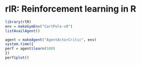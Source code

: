 # rlR: Reinforcement learning in R

```r
library(rlR)
env = makeGymEnv("CartPole-v0")
listAvailAgent()
```


```r
agent = makeAgent("AgentActorCritic", env)
system.time({
perf = agent$learn(500)
})
perf$plot()
```



